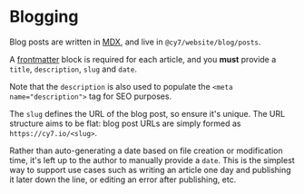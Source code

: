 
<Meta title="Guides / Blogging" />

# Blogging

Blog posts are written in [MDX](https://www.gatsbyjs.com/docs/how-to/routing/mdx/), and live in `@cy7/website/blog/posts`.

A [frontmatter](https://www.gatsbyjs.com/docs/how-to/routing/mdx/#using-frontmatter-in-mdx) block is required for each article, and you **must** provide a `title`, `description`, `slug` and `date`.

Note that the `description` is also used to populate the `<meta name="description">` tag for SEO purposes.

The `slug` defines the URL of the blog post, so ensure it's unique. The URL structure aims to be flat: blog post URLs are simply formed as `https://cy7.io/<slug>`.

Rather than auto-generating a date based on file creation or modification time, it's left up to the author to manually provide a `date`. This is the simplest way to support use cases such as writing an article one day and publishing it later down the line, or editing an error after publishing, etc.
